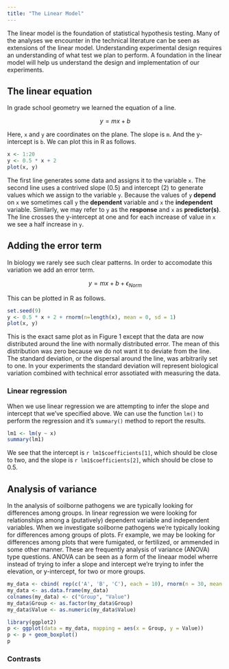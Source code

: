 ```yaml
---
title: "The Linear Model"
---
```



The linear model is the foundation of statistical hypothesis testing.
Many of the analyses we encounter in the technical literature can be seen as extensions of the linear model.
Understanding experimental design requires an understanding of what test we plan to perform.
A foundation in the linear model will help us understand the design and implementation of our experiments.


## The linear equation


In grade school geometry we learned the equation of a line.

$$
y = mx + b
$$


Here, `x` and `y` are coordinates on the plane.
The slope is `m`.
And the y-intercept is `b`.
We can plot this in R as follows.


```r
x <- 1:20
y <- 0.5 * x + 2
plot(x, y)
```


The first line generates some data and assigns it to the variable `x`.
The second line uses a contrived slope (0.5) and intercept (2) to generate values which we assign to the variable `y`.
Because the values of `y` **depend** on `x` we sometimes call `y` the **dependent** variable and `x` the **independent** variable.
Similarly, we may refer to `y` as the **response** and `x` as **predictor(s)**.
The line crosses the y-intercept at one and for each increase of value in `x` we see a half increase in `y`.


## Adding the error term


In biology we rarely see such clear patterns.
In order to accomodate this variation we add an error term.

$$
y = mx + b + \epsilon_{Norm}
$$


This can be plotted in R as follows.


```r
set.seed(9)
y <- 0.5 * x + 2 + rnorm(n=length(x), mean = 0, sd = 1)
plot(x, y)
```


This is the exact same plot as in Figure 1 except that the data are now distributed around the line with normally distributed error.
The mean of this distribution was zero because we do not want it to deviate from the line.
The standard deviation, or the dispersal around the line, was arbitrarily set to one.
In your experiments the standard deviation will represent biological variation combined with technical error assotiated with measuring the data.

### Linear regression

When we use linear regression we are attempting to infer the slope and intercept that we've specified above.
We can use the function `lm()` to perform the regression and it's `summary()` method to report the results.


```r
lm1 <- lm(y ~ x)
summary(lm1)
```


We see that the intercept is ```r lm1$coefficients[1]```, which should be close to two, and the slope is ```r lm1$coefficients[2]```, which should be close to 0.5.


## Analysis of variance


In the analysis of soilborne pathogens we are typically looking for differences among groups.
In linear regression we were looking for relationships among a (putatively) dependent variable and independent variables.
When we investigate soilborne pathogens we're typically looking for differences among groups of plots.
Fr example, we may be looking for differences among plots that were fumigated, or fertilized, or ammended in some other manner.
These are frequently analysis of variance (ANOVA) type questions.
ANOVA can be seen as a form of the lineaar model wherre instead of trying to infer a slope and intercept we're trying to infer the elevation, or y-intercept, for two or more groups.


```r
my_data <- cbind( rep(c('A', 'B', 'C'), each = 10), rnorm(n = 30, mean = 10, sd = 2) )
my_data <- as.data.frame(my_data)
colnames(my_data) <- c("Group", "Value")
my_data$Group <- as.factor(my_data$Group)
my_data$Value <- as.numeric(my_data$Value)
```

```r
library(ggplot2)
p <- ggplot(data = my_data, mapping = aes(x = Group, y = Value))
p <- p + geom_boxplot()
p
```




### Contrasts
